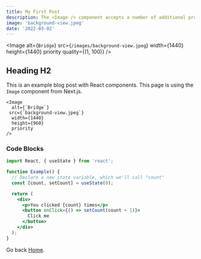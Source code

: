 ```yaml
---
title: My First Post
description: The <Image /> component accepts a number of additional properties beyond those which are required. This section describes the most commonly-used properties of the Image component. Find details about more rarely-used properties in the Advanced Props section.
image: 'background-view.jpeg'
date: '2022-03-02'
---
```


<Image
  alt={`Bridge`}
  src={`/images/background-view.jpeg`}
  width={1440}
  height={1440}
  priority
  quality={(1, 100)}
/>

## Heading H2

This is an example blog post with React components. This page is using the `Image` component from Next.js.

```jsx:example-post.mdx
<Image
  alt={`Bridge`}
 src={`background-view.jpeg`}
  width={1440}
  height={960}
  priority
/>
```

### Code Blocks

```jsx:example.jsx
import React, { useState } from 'react';

function Example() {
  // Declare a new state variable, which we'll call "count"
  const [count, setCount] = useState(0);

  return (
    <div>
      <p>You clicked {count} times</p>
      <button onClick={() => setCount(count + 1)}>
        Click me
      </button>
    </div>
  );
}
```

Go back [Home](/).
